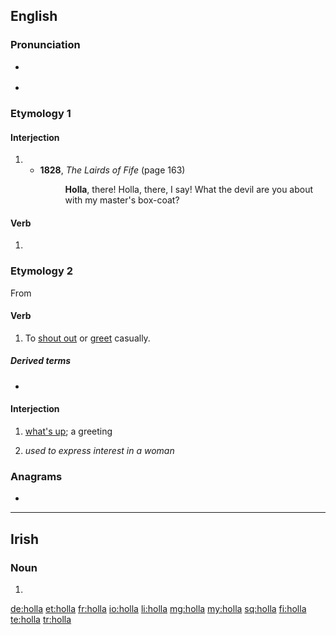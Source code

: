 {{also|hollá|höllä}}
==English==

===Pronunciation===
* {{a|UK}} {{IPA|/ˈhɒlə/|lang=en}}
* {{a|US}} {{IPA|/ˈhɑlə/|lang=en}}

===Etymology 1===

====Interjection====
{{en-interj}}

# {{alternative form of|hollo|lang=en}}
#* '''1828''', ''The Lairds of Fife'' (page 163)
#*: '''Holla''', there! Holla, there, I say! What the devil are you about with my master's box-coat?

====Verb====
{{en-verb}}

# {{alternative form of|hollo|lang=en}}

===Etymology 2===
From {{m|en|holler}}

====Verb====
{{en-verb}}

# {{lb|en|colloquial}} To [[shout out]] or [[greet]] casually.

=====Derived terms=====
* {{l|en|holla at}}

====Interjection====
{{en-interj}}

# {{lb|en|colloquial}} [[what's up]]; a greeting
# {{lb|en|AAVE}} ''used to express interest in a woman''

===Anagrams===
* {{l|en|hallo}}

----

==Irish==

===Noun===
{{head|ga|mutated noun}}

# {{h-prothesis of|olla|lang=ga}}

[[de:holla]]
[[et:holla]]
[[fr:holla]]
[[io:holla]]
[[li:holla]]
[[mg:holla]]
[[my:holla]]
[[sq:holla]]
[[fi:holla]]
[[te:holla]]
[[tr:holla]]